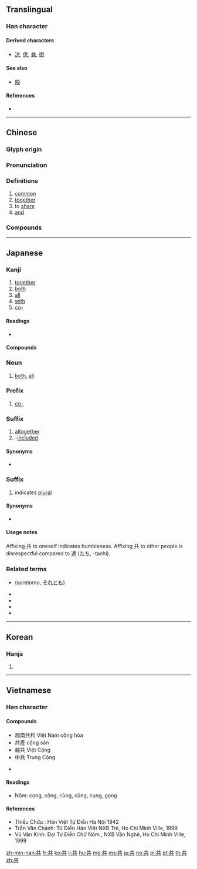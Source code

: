 ==Translingual==
{{stroke order|strokes=6}}

===Han character===
{{Han char|rn=12|rad=八|as=04|sn=6|four=44801|canj=TC|ids=⿱龷八}}

====Derived characters====
* [[㓋]], [[供]], [[粪]], [[衖]]

====See also====
* {{l|mul|暴}} [[殿]]<!-- does the left side exist independently? -->

====References====
* {{Han ref|kx=0127.050|dkj=01458|dj=0283.060|hdz=10243.020|uh=5171|ud=20849|bh=A640|bd=42560}}

----

==Chinese==
{{zh-forms}}

===Glyph origin===
{{Han etyl}}

===Pronunciation===
{{zh-pron
|m=gòng
|c=gung6,gung1
|h=pfs=khiung
|mn=kāng/kā/kiōng
|mn_note=kāng, kā - vernacular, kiōng - literary
|w=
|mc=y
|oc=y
|ma=y
|cat=a,adv,v,conj
}}

===Definitions===
{{zh-hanzi}}

# [[common]]
# [[together]]
# to [[share]]
# [[and]]

===Compounds===
{{zh-der|共餐|共產黨|共產國際|共產主義|共產主義青年團|共處|共度|共犯|共匪|共管|共和|共和國|共和制|共話|共計|共進|共居|共勉|共鳴|共謀|共棲|共青團|共生|共識|共事|共同|共同市場|共同體|共同語言|共享|共性|共議|共用|共有|共振|一共|不共天地|不共戴天|不共鑣|中共|五族共和|人神共憤|休戚與共|兄弟共妻|兩虎共鬥|公共|公共事業|公共保險|公共場所|公共安全|公共廁所|公共建設|公共投資|公共支出|公共收入|公共政策|公共救助|公共汽車|公共浴場|公共環境|公共給水|公共行政|公共衛生|公共設施|公共財政|公共部門|公共關係|公共電視|公共電話|公同共有|共乘|共事一夫|共享軟體|共分|共同代理|共同代表|共同企業|共同保證|共同努力|共同基金|共同感覺|共同正犯|共同科目|共同管道|共同經營|共同繼承|共同訴訟|共同語|共同財產|共同趨向|共同運銷|共同點|共命鳥|共和時代|共商大計|共存|共寢|共審制度|共工|共患|共患難|共挽鹿車|共敘舊姻|共有人|共枕|共業|共榮辱|共歲|共治|共洩|共濟一堂|共為脣齒|共營|共犯罪|共生礦|共產國家|共產宣言|共產集團|共登|共益權|共相|共相脣齒|共知|共禦外侮|共筆硯|共線點|共總|共聚|共聚一堂|共舞|共衾|共襄盛舉|共話衷腸|共語|共談|共論|共識決|共軛弧|共軛角|共通|共通意志|共閱|共體時艱|共點線|分憂共患|分甘共苦|反共|反共義士|同休共戚|同條共貫|同甘共苦|同生共死|同胞共乳|同舟共濟|同衾共枕|周召共和|和平共存|和平共處|和衷共濟|國際共管|多共少|天人共棄|奇文共賞|患難與共|攏共|普天共友|有目共睹|有目共見|有目共賞|松蘿共倚|核磁共振|榮辱與共|汽電共生|牛驥共牢|生死與共|眾目共睹|眾目共視|神人共悅|神人共戮|禍福與共|統共|總共|與共|通共|雅俗共賞|首尾共濟|鹿車共挽}}

----

==Japanese==

===Kanji===
{{ja-kanji|grade=4|rs=八04}}

# [[together]]
# [[both]]
# [[all]]
# [[with]]
# [[co-]]

====Readings====
* {{ja-readings|goon=[[く]] (ku), [[くう]] (kū)|kanon=[[きょう]] (kyō)|kanyoon=[[ぐ]] (gu)|kun=[[とも]] (tomo), [[ともに]] (tomoni), [[ども]] (domo)}}

====Compounds====
{{der5
| {{ja-r|共演|きょうえん}}
| {{ja-r|共学|きょうがく}}
| {{ja-r|共感|きょうかん}}
| {{ja-r|共産|きょうさん}}
| {{ja-r|共産党|きょうさんとう}}
| {{ja-r|共存|きょうぞん}}
| {{ja-r|共著|きょうちょ}}
| {{ja-r|共通|きょうつう}}
| {{ja-r|共通語|きょうつうご}}
| {{ja-r|共同|きょうどう}}
| {{ja-r|共犯|きょうはん}}
| {{ja-r|共謀|きょうぼう}}
| {{ja-r|共鳴|きょうめい}}
| {{ja-r|共有|きょうゆう}}
| {{ja-r|共用|きょうよう}}
| {{ja-r|共和国|きょうわこく}}
| {{ja-r|共依存|きょういぞん}}
| {{ja-r|共々|ともども}}, {{ja-r|共共|ともども}}
| {{ja-r|共営|きょうえい}}
| {{ja-r|共栄|きょうえい}}
| {{ja-r|共益|きょうえき}}
| {{ja-r|共起|きょうき}}
| {{ja-r|共襟|ともえり}}
| {{ja-r|共催|きょうさい}}
| {{ja-r|共済|きょうさい}}
| {{ja-r|共助|きょうじょ}}
| {{ja-r|共晶|きょうしょう}}
| {{ja-r|公共|こうきょう}}
| {{ja-r|事共|ことども}}
| {{ja-r|社共|しゃきょう}}
| {{ja-r|是非共|ぜひとも}}
| {{ja-r|中共|ちゅうきょう}}
| {{ja-r|防共|ぼうきょう}}
| {{ja-r|身共|みども}}
| {{ja-r|諸共|もろとも}}
| {{ja-r|容共|ようきょう}}
| {{ja-r|両方共|りょうほうとも}}
| {{ja-r|私共|わたくしども}}
| {{ja-r|何共|なんとも}}
}}

===Noun===
{{ja-noun|とも}}

# [[both]], [[all]]

===Prefix===
{{ja-pos|prefix|きょう}}

# [[co-]]

===Suffix===
{{ja-pos|suffix|とも}}

# [[altogether]]
# -[[included]]
#: {{ja-usex|送料共|そうりょう-とも|including shipping fees, including postage}}

====Synonyms====
* {{ja-r|込|こみ}}

===Suffix===
{{ja-pos|suffix|ども}}

# indicates [[plural]]

====Synonyms====
* {{ja-r|達|たち}}

====Usage notes====
Affixing 共 to oneself indicates humbleness. Affixing 共 to other people is disrespectful compared to 達 (たち, -tachi).

===Related terms===
* {{l|ja|其れ共}} (soretomo, [[それとも]])
* {{l|ja|共食い}}
* {{l|ja|二つ共}}
* {{l|ja|共に}}
* {{l|ja|共稼ぎ}}

----

==Korean==

===Hanja===
{{ko-hanja|hangeul=공}}

# {{defn|lang=ko|sort=八04}}

----

==Vietnamese==

===Han character===
{{vi-hantu|[[cộng]], [[cung]], [[cụng]], [[cùng]], [[gọng]], [[cọng]], [[cũng]]|rs=八04}}

====Compounds====
* 越南共和 Việt Nam cộng hòa
* 共產 cộng sản
* 越共 Việt Cộng
* 中共 Trung Cộng

* {{defn|lang=vi|sort=八04}}

====Readings====
* Nôm: cọng, cộng, cùng, cũng, cụng, gọng

====References====
* Thiều Chửu : Hán Việt Tự Điển Hà Nội 1942
* Trần Văn Chánh: Từ Điển Hán Việt NXB Trẻ, Ho Chi Minh Ville, 1999
* Vũ Văn Kính: Đại Tự Điển Chữ Nôm , NXB Văn Nghệ, Ho Chi Minh Ville, 1999

[[zh-min-nan:共]]
[[fr:共]]
[[ko:共]]
[[li:共]]
[[hu:共]]
[[mg:共]]
[[ms:共]]
[[ja:共]]
[[no:共]]
[[pl:共]]
[[pt:共]]
[[th:共]]
[[zh:共]]